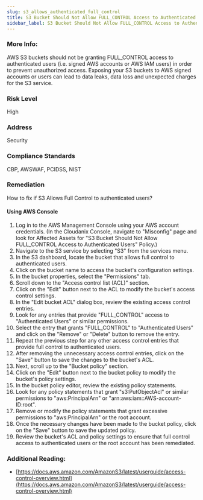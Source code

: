 ```yaml
---
slug: s3_allows_authenticated_full_control
title: S3 Bucket Should Not Allow FULL_CONTROL Access to Authenticated Users
sidebar_label: S3 Bucket Should Not Allow FULL_CONTROL Access to Authenticated Users
---
```


### More Info:

AWS S3 buckets should not be granting FULL_CONTROL access to authenticated users (i.e. signed AWS accounts or AWS IAM users) in order to prevent unauthorized access. Exposing your S3 buckets to AWS signed accounts or users can lead to data leaks, data loss and unexpected charges for the S3 service.

### Risk Level

High

### Address

Security

### Compliance Standards

CBP, AWSWAF, PCIDSS, NIST

### Remediation

How to fix if S3 Allows Full Control to authenticated users?

#### Using AWS Console

1. Log in to the AWS Management Console using your AWS account credentials.
    (In the Cloudanix Console, navigate to "Misconfig" page and look for Affected Assets for "S3 Bucket Should Not Allow FULL_CONTROL Access to Authenticated Users" Policy.)
2. Navigate to the S3 service by selecting "S3" from the services menu.
3. In the S3 dashboard, locate the bucket that allows full control to authenticated users.
4. Click on the bucket name to access the bucket's configuration settings.
5. In the bucket properties, select the "Permissions" tab.
6. Scroll down to the "Access control list (ACL)" section.
7. Click on the "Edit" button next to the ACL to modify the bucket's access control settings.
8. In the "Edit bucket ACL" dialog box, review the existing access control entries.
9. Look for any entries that provide "FULL_CONTROL" access to "Authenticated Users" or similar permissions.
10. Select the entry that grants "FULL_CONTROL" to "Authenticated Users" and click on the "Remove" or "Delete" button to remove the entry.
11. Repeat the previous step for any other access control entries that provide full control to authenticated users.
12. After removing the unnecessary access control entries, click on the "Save" button to save the changes to the bucket's ACL.
13. Next, scroll up to the "Bucket policy" section.
14. Click on the "Edit" button next to the bucket policy to modify the bucket's policy settings.
15. In the bucket policy editor, review the existing policy statements.
16. Look for any policy statements that grant "s3:PutObjectAcl" or similar permissions to "aws:PrincipalArn" or "arn:aws:iam::AWS-account-ID:root".
17. Remove or modify the policy statements that grant excessive permissions to "aws:PrincipalArn" or the root account.
18. Once the necessary changes have been made to the bucket policy, click on the "Save" button to save the updated policy.
19. Review the bucket's ACL and policy settings to ensure that full control access to authenticated users or the root account has been remediated.

### Additional Reading:

- [https://docs.aws.amazon.com/AmazonS3/latest/userguide/access-control-overview.html](https://docs.aws.amazon.com/AmazonS3/latest/userguide/access-control-overview.html) 

